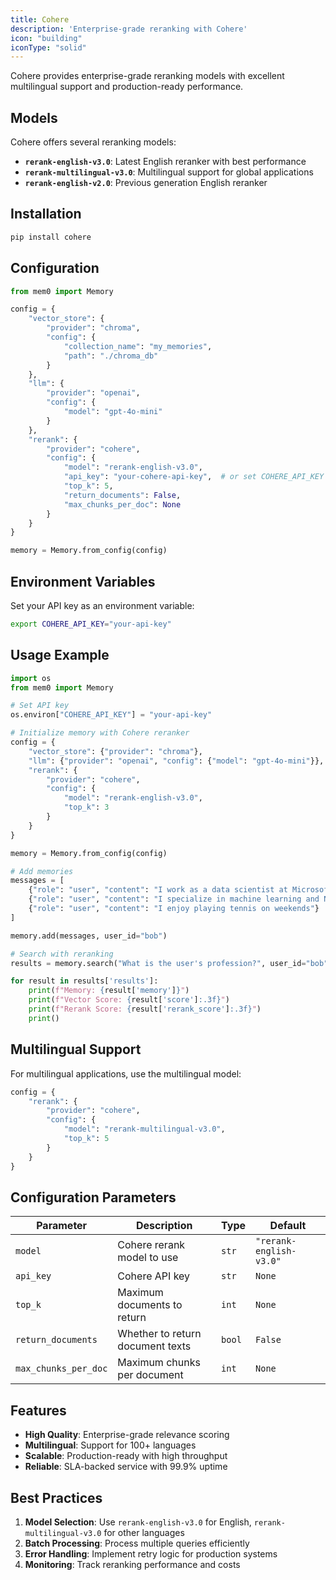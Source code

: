 ```yaml
---
title: Cohere
description: 'Enterprise-grade reranking with Cohere'
icon: "building"
iconType: "solid"
---
```


Cohere provides enterprise-grade reranking models with excellent multilingual support and production-ready performance.

## Models

Cohere offers several reranking models:

- **`rerank-english-v3.0`**: Latest English reranker with best performance
- **`rerank-multilingual-v3.0`**: Multilingual support for global applications
- **`rerank-english-v2.0`**: Previous generation English reranker

## Installation

```bash
pip install cohere
```

## Configuration

```python Python
from mem0 import Memory

config = {
    "vector_store": {
        "provider": "chroma",
        "config": {
            "collection_name": "my_memories",
            "path": "./chroma_db"
        }
    },
    "llm": {
        "provider": "openai",
        "config": {
            "model": "gpt-4o-mini"
        }
    },
    "rerank": {
        "provider": "cohere",
        "config": {
            "model": "rerank-english-v3.0",
            "api_key": "your-cohere-api-key",  # or set COHERE_API_KEY
            "top_k": 5,
            "return_documents": False,
            "max_chunks_per_doc": None
        }
    }
}

memory = Memory.from_config(config)
```

## Environment Variables

Set your API key as an environment variable:

```bash
export COHERE_API_KEY="your-api-key"
```

## Usage Example

```python Python
import os
from mem0 import Memory

# Set API key
os.environ["COHERE_API_KEY"] = "your-api-key"

# Initialize memory with Cohere reranker
config = {
    "vector_store": {"provider": "chroma"},
    "llm": {"provider": "openai", "config": {"model": "gpt-4o-mini"}},
    "rerank": {
        "provider": "cohere",
        "config": {
            "model": "rerank-english-v3.0",
            "top_k": 3
        }
    }
}

memory = Memory.from_config(config)

# Add memories
messages = [
    {"role": "user", "content": "I work as a data scientist at Microsoft"},
    {"role": "user", "content": "I specialize in machine learning and NLP"},
    {"role": "user", "content": "I enjoy playing tennis on weekends"}
]

memory.add(messages, user_id="bob")

# Search with reranking
results = memory.search("What is the user's profession?", user_id="bob")

for result in results['results']:
    print(f"Memory: {result['memory']}")
    print(f"Vector Score: {result['score']:.3f}")
    print(f"Rerank Score: {result['rerank_score']:.3f}")
    print()
```

## Multilingual Support

For multilingual applications, use the multilingual model:

```python Python
config = {
    "rerank": {
        "provider": "cohere",
        "config": {
            "model": "rerank-multilingual-v3.0",
            "top_k": 5
        }
    }
}
```

## Configuration Parameters

| Parameter | Description | Type | Default |
|-----------|-------------|------|---------|
| `model` | Cohere rerank model to use | `str` | `"rerank-english-v3.0"` |
| `api_key` | Cohere API key | `str` | `None` |
| `top_k` | Maximum documents to return | `int` | `None` |
| `return_documents` | Whether to return document texts | `bool` | `False` |
| `max_chunks_per_doc` | Maximum chunks per document | `int` | `None` |

## Features

- **High Quality**: Enterprise-grade relevance scoring
- **Multilingual**: Support for 100+ languages
- **Scalable**: Production-ready with high throughput
- **Reliable**: SLA-backed service with 99.9% uptime

## Best Practices

1. **Model Selection**: Use `rerank-english-v3.0` for English, `rerank-multilingual-v3.0` for other languages
2. **Batch Processing**: Process multiple queries efficiently
3. **Error Handling**: Implement retry logic for production systems
4. **Monitoring**: Track reranking performance and costs